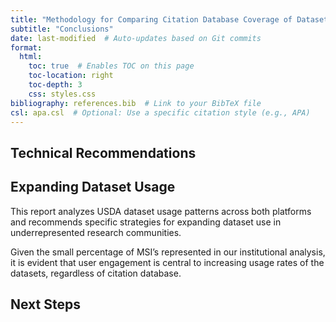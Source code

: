 ```yaml
---
title: "Methodology for Comparing Citation Database Coverage of Dataset Usage"
subtitle: "Conclusions"
date: last-modified  # Auto-updates based on Git commits
format:
  html:
    toc: true  # Enables TOC on this page
    toc-location: right
    toc-depth: 3
    css: styles.css
bibliography: references.bib  # Link to your BibTeX file
csl: apa.csl  # Optional: Use a specific citation style (e.g., APA)
---
```


## Technical Recommendations {.unnumbered}

## Expanding Dataset Usage {.unnumbered}

This report analyzes USDA dataset usage patterns across both platforms and recommends specific strategies for expanding dataset use in underrepresented research communities.

Given the small percentage of MSI’s represented in our institutional analysis, it is evident that user engagement is central to increasing usage rates of the datasets, regardless of citation database.

## Next Steps {.unnumbered}


